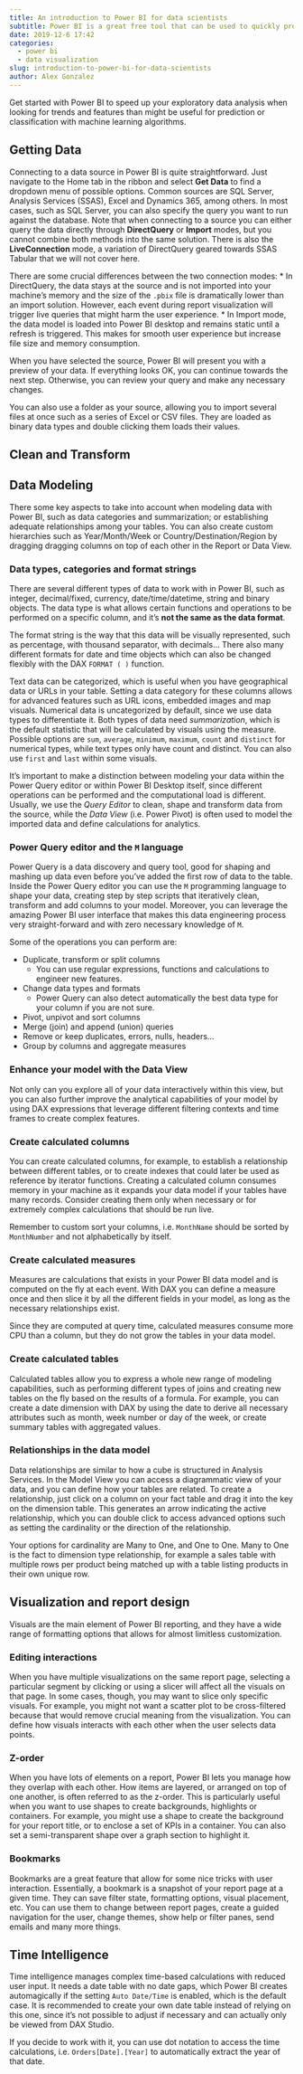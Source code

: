 ---
title: An introduction to Power BI for data scientists
subtitle: Power BI is a great free tool that can be used to quickly prototype visualizations for exploratory data analysis.
date: 2019-12-6 17:42
categories: 
  - power bi
  - data visualization
slug: introduction-to-power-bi-for-data-scientists
author: Alex Gonzalez
---

Get started with Power BI to speed up your exploratory data analysis when looking for trends and features than might be useful for prediction or classification with machine learning algorithms.

## Getting Data

Connecting to a data source in Power BI is quite straightforward. Just navigate to the Home tab in the ribbon and select **Get Data** to find a dropdown menu of possible options. Common sources are SQL Server, Analysis Services (SSAS), Excel and Dynamics 365, among others. In most cases, such as SQL Server, you can also specify the query you want to run against the database.
Note that when connecting to a source you can either query the data directly through **DirectQuery** or **Import** modes, but you cannot combine both methods into the same solution. There is also the **LiveConnection** mode, a variation of DirectQuery geared towards SSAS Tabular that we will not cover here.

There are some crucial differences between the two connection modes:
* In DirectQuery, the data stays at the source and is not imported into your machine's memory and the size of the `.pbix` file is dramatically lower than an import solution. However, each event during report visualization will trigger live queries that might harm the user experience. 
* In Import mode, the data model is loaded into Power BI desktop and remains static until a refresh is triggered. This makes for smooth user experience but increase file size and memory consumption.


When you have selected the source, Power BI will present you with a preview of your data. If everything looks OK, you can continue towards the next step. Otherwise, you can review your query and make any necessary changes.

You can also use a folder as your source, allowing you to import several files at once such as a series of Excel or CSV files. They are loaded as binary data types and double clicking them loads their values.

## Clean and Transform

## Data Modeling

There some key aspects to take into account when modeling data with Power BI, such as data categories and summarization; or establishing adequate relationships among your tables. You can also create custom hierarchies such as Year/Month/Week or Country/Destination/Region by dragging dragging columns on top of each other in the Report or Data View.

### Data types, categories and format strings

There are several different types of data to work with in Power BI, such as integer, decimal/fixed, currency, date/time/datetime, string and binary objects.
The data type is what allows certain functions and operations to be performed on a specific column, and it's **not the same as the data format**.

The format string is the way that this data will be visually represented, such as percentage, with thousand separator, with decimals... There also many different formats for date and time objects which can also be changed flexibly with the DAX `FORMAT ( )` function.

Text data can be categorized, which is useful when you have geographical data or URLs in your table. Setting a data category for these columns allows for advanced features such as URL icons, embedded images and map visuals. Numerical data is uncategorized by default, since we use data types to differentiate it.
Both types of data need *summarization*, which is the default statistic that will be calculated by visuals using the measure. Possible options are `sum`, `average`, `minimum`, `maximum`, `count` and `distinct` for numerical types, while text types only have count and distinct. You can also use `first` and `last` within some visuals. 



It's important to make a distinction between modeling your data within the Power Query editor or within Power BI Desktop itself, since different operations can be performed and the computational load is different. Usually, we use the *Query Editor* to clean, shape and transform data from the source, while the *Data View* (i.e. Power Pivot) is often used to model the imported data and define calculations for analytics.

### Power Query editor and the `M` language

Power Query is a data discovery and query tool, good for shaping and mashing up data even before you’ve added the first row of data to the table. Inside the Power Query editor you can use the `M` programming language to shape your data, creating step by step scripts that iteratively clean, transform and add columns to your model.
Moreover, you can leverage the amazing Power BI user interface that makes this data engineering process very straight-forward and with zero necessary knowledge of `M`.

Some of the operations you can perform are:

* Duplicate, transform or split columns
  * You can use regular expressions, functions and calculations to engineer new features.
* Change data types and formats
  * Power Query can also detect automatically the best data type for your column if you are not sure.
* Pivot, unpivot and sort columns
* Merge (join) and append (union) queries
* Remove or keep duplicates, errors, nulls, headers...
* Group by columns and aggregate measures

### Enhance your model with the Data View

Not only can you explore all of your data interactively within this view, but you can also further improve the analytical capabilities of your model by using DAX expressions that leverage different filtering contexts and time frames to create complex features.

### Create calculated columns

You can create calculated columns, for example, to establish a relationship between different tables, or to create indexes that could later be used as reference by iterator functions.
Creating a calculated column consumes memory in your machine as it expands your data model if your tables have many records. Consider creating them only when necessary or for extremely complex calculations that should be run live.

Remember to custom sort your columns, i.e. `MonthName` should be sorted by `MonthNumber` and not alphabetically by itself.

### Create calculated measures

Measures are calculations that exists in your Power BI data model and is computed on the fly at each event. With DAX you can define a measure once and then slice it by all the different fields in your model, as long as the necessary relationships exist.

Since they are computed at query time, calculated measures consume more CPU than a column, but they do not grow the tables in your data model.

### Create calculated tables

Calculated tables allow you to express a whole new range of modeling capabilities, such as performing different types of joins and creating new tables on the fly based on the results of a formula.
For example, you can create a date dimension with DAX by using the date to derive all necessary attributes such as month, week number or day of the week, or create summary tables with aggregated values.

### Relationships in the data model

Data relationships are similar to how a cube is structured in Analysis Services. In the Model View you can access a diagrammatic view of your data, and you can define how your tables are related.
To create a relationship, just click on a column on your fact table and drag it into the key on the dimension table. This generates an arrow indicating the active relationship, which you can double click to access advanced options such as setting the cardinality or the direction of the relationship.

Your options for cardinality are Many to One, and One to One. Many to One is the fact to dimension type relationship, for example a sales table with multiple rows per product being matched up with a table listing products in their own unique row.

## Visualization and report design

Visuals are the main element of Power BI reporting, and they have a wide range of formatting options that allows for almost limitless customization. 


### Editing interactions

When you have multiple visualizations on the same report page, selecting a particular segment by clicking or using a slicer will affect all the visuals on that page. In some cases, though, you may want to slice only specific visuals. For example, you might not want a scatter plot to be cross-filtered because that would remove crucial meaning from the visualization.
You can define how visuals interacts with each other when the user selects data points. 

### Z-order

When you have lots of elements on a report, Power BI lets you manage how they overlap with each other. How items are layered, or arranged on top of one another, is often referred to as the z-order.
This is particularly useful when you want to use shapes to create backgrounds, highlights or containers. For example, you might use a shape to create the background for your report title, or to enclose a set of KPIs in a container. You can also set a semi-transparent shape over a graph section to highlight it.

### Bookmarks

Bookmarks are a great feature that allow for some nice tricks with user interaction. Essentially, a bookmark is a snapshot of your report page at a given time. They can save filter state, formatting options, visual placement, etc.
You can use them to change between report pages, create a guided navigation for the user, change themes, show help or filter panes, send emails and many more things. 


## Time Intelligence

Time intelligence manages complex time-based calculations with reduced user input. It needs a date table with no date gaps, which Power BI creates automagically if the setting `Auto Date/Time` is enabled, which is the default case.
It is recommended to create your own date table instead of relying on this one, since it's not possible to adjust if necessary and can actually only be viewed from DAX Studio.

If you decide to work with it, you can use dot notation to access the time calculations, i.e. `Orders[Date].[Year]` to automatically extract the year of that date.